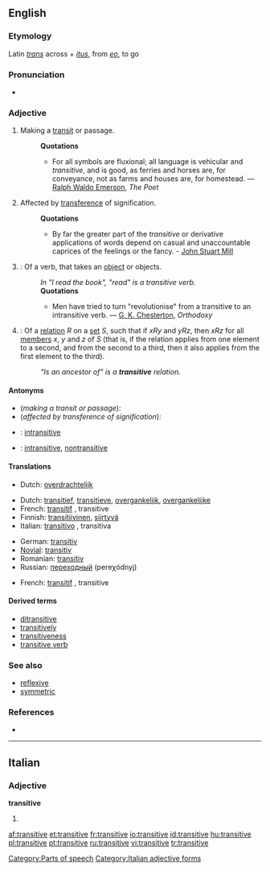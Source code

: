 ==English==

===Etymology===
Latin ''[[trans]]'' across + ''[[itus]]'', from ''[[eo]]'', to go

===Pronunciation===
*{{audio|en-us-transitive.ogg|Audio (US)}}

===Adjective===
{{en-adj-notcomp}}

# Making a [[transit]] or passage.
#:'''Quotations'''
#:*For all symbols are fluxional; all language is vehicular and ''transitive'', and is good, as ferries and horses are, for conveyance, not as farms and houses are, for homestead. — [[w:Ralph Waldo Emerson|Ralph Waldo Emerson]], ''The Poet''
# Affected by [[transference]] of signification.
#:'''Quotations'''
#:*By far the greater part of the ''transitive'' or derivative applications of words depend on casual and unaccountable caprices of the feelings or the fancy. - [[w:John Stuart Mill|John Stuart Mill]]
# {{grammar}}: Of a verb, that takes an [[object]] or objects.
#:''In "I read the book", "read" is a transitive verb.''
#:'''Quotations'''
#:*Men have tried to turn "revolutionise" from a transitive to an intransitive verb. — [[w:G. K. Chesterton|G. K. Chesterton]], ''Orthodoxy''
# {{settheory}}: Of a [[relation]] ''R'' on a [[set]] ''S'', such that if ''xRy'' and ''yRz'', then ''xRz'' for all [[member]]s ''x'', ''y'' and ''z'' of ''S'' (that is, if the relation applies from one element to a second, and from the second to a third, then it also applies from the first element to the third).
#:''"Is an ancestor of" is a '''transitive''' relation.''

====Antonyms====
*(''making a transit or passage''):
*(''affected by transference of signification''):
*{{grammar}}: [[intransitive]]
*{{settheory}}: [[intransitive]], [[nontransitive]]<!--meanings might well be slightly different-->

====Translations====
{{trans-top|making a transit or passage}}
{{trans-mid}}
{{trans-bottom}}

{{trans-top|affected by transference of signification}}
*Dutch: [[overdrachtelijk]]
{{trans-mid}}
{{trans-bottom}}

{{trans-top|in grammar: of a verb, that takes an object or objects}}
*Dutch: [[transitief]], [[transitieve]], [[overgankelijk]], [[overgankelijke]]
*French: [[transitif]] {{m}}, transitive {{f}}
*Finnish: [[transitiivinen]], [[siirtyvä]]
*Italian: [[transitivo]] {{m}}, transitiva {{f}}
{{trans-mid}}
*German: [[transitiv]]
*[[Novial]]: [[transitiv]]
*Romanian: [[transitiv]]
*Russian: [[переходный]] (pereχódnyj)
{{trans-bottom}}

{{trans-top|in set theory}}
*French: [[transitif]] {{m}}, transitive {{f}}
{{trans-mid}}
{{trans-bottom}}

====Derived terms====
*[[ditransitive]]
*[[transitively]]
*[[transitiveness]]
*[[transitive verb]]

===See also===
*[[reflexive]]<!--mathematics sense-->
*[[symmetric]]<!--mathematics sense-->

===References===
*{{R:1913}}

[[Category:Parts of speech]]

----

==Italian==

===Adjective===
'''transitive''' {{p}}

# {{feminine of|transitivo#Adjective|transitivo}}

[[Category:Italian adjective forms]]

[[af:transitive]]
[[et:transitive]]
[[fr:transitive]]
[[io:transitive]]
[[id:transitive]]
[[hu:transitive]]
[[pl:transitive]]
[[pt:transitive]]
[[ru:transitive]]
[[vi:transitive]]
[[tr:transitive]]